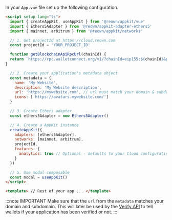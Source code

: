 
In your `App.vue` file set up the following configuration.

```html
<script setup lang="ts">
  import { createAppKit, useAppKit } from '@reown/appkit/vue'
  import { Ethers5Adapter } from '@reown/appkit-adapter-ethers5'
  import { mainnet, arbitrum } from '@reown/appkit/networks'

  // 1. Get projectId at https://cloud.reown.com
  const projectId = 'YOUR_PROJECT_ID'

  function getBlockchainApiRpcUrl(chainId) {
  return `https://rpc.walletconnect.org/v1/?chainId=eip155:${chainId}&projectId=${projectId}`
}

  // 2. Create your application's metadata object
  const metadata = {
    name: 'My Website',
    description: 'My Website description',
    url: 'https://mywebsite.com', // url must match your domain & subdomain
    icons: ['https://avatars.mywebsite.com/']
  }

  // 3. Create Ethers adapter
  const ethers5Adapter = new Ethers5Adapter()

  // 4. Create a AppKit instance
  createAppKit({
    adapters: [ethers5Adapter],
    networks: [mainnet, arbitrum],
    projectId,
    features: {
      analytics: true // Optional - defaults to your Cloud configuration
    }
  })

  // 5. Use modal composable
  const modal = useAppKit()
</script>

<template> // Rest of your app ... </template>
```

:::note IMPORTANT
Make sure that the `url` from the `metadata` matches your domain and subdomain. This will later be used by the [Verify API](../../../cloud/verify.mdx) to tell wallets if your application has been verified or not.
:::
